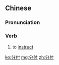 ==Chinese==
{{zh-forms}}

===Pronunciation===
{{zh-pron
|m=fēnfù
|cat=v
}}

===Verb===
{{zh-verb}}

# to [[instruct]]

[[ko:分付]]
[[mg:分付]]
[[zh:分付]]